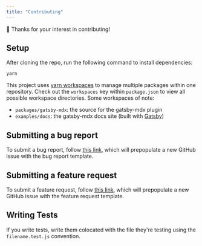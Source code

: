 ```yaml
---
title: "Contributing"
---
```


🙏 Thanks for your interest in contributing!

## Setup

After cloning the repo, run the following command to install dependencies:

```sh
yarn
```

This project uses [yarn
workspaces](https://yarnpkg.com/lang/en/docs/workspaces/) to manage
multiple packages within one repository. Check out the `workspaces`
key within `package.json` to view all possible workspace
directories. Some workspaces of note:

- `packages/gatsby-mdx`: the source for the gatsby-mdx plugin
- `examples/docs`: the gatsby-mdx docs site (built with [Gatsby](https://next.gatsbyjs.org/))

## Submitting a bug report

To submit a bug report, follow [this
link](https://github.com/ChristopherBiscardi/gatsby-mdx/issues/new?template=bug_report.md),
which will prepopulate a new GitHub issue with the bug report
template.

## Submitting a feature request

To submit a feature request, follow [this
link](https://github.com/ChristopherBiscardi/gatsby-mdx/issues/new?template=feature_request.md),
which will prepopulate a new GitHub issue with the feature request
template.

## Writing Tests

If you write tests, write them colocated with the file they're testing
using the `filename.test.js` convention.
